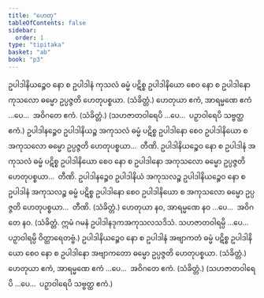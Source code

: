 ```yaml
---
title: "ဟေတု"
tableOfContents: false
sidebar:
  order: 1
type: "tipitaka"
basket: "ab"
book: "p3"
---
```



<DynamicBreadcrumb />

<Division number="21" book="p3" e="ch" v="39" p="420">

<Paragraph number="2279" book="p3">
ဥပါဒါနိယဉ္စေဝ နော စ ဥပါဒါနံ ကုသလံ ဓမ္မံ ပဋိစ္စ ဥပါဒါနိယော စေဝ နော စ ဥပါဒါနော ကုသလော ဓမ္မော ဥပ္ပဇ္ဇတိ ဟေတုပစ္စယာ. (သံခိတ္တံ.)
</Paragraph>

<Paragraph number="2280" book="p3">
ဟေတုယာ ဧကံ, အာရမ္မဏေ ဧကံ …ပေ…  အဝိဂတေ ဧကံ. (သံခိတ္တံ.)
</Paragraph>

<Paragraph number="2281" book="p3">
(သဟဇာတဝါရေပိ …ပေ…  ပဉှာဝါရေပိ သဗ္ဗတ္ထ ဧကံ.)
</Paragraph>

</Division>
<Division number="22" book="p3" e="ch" v="39" p="420">

<Paragraph number="2282" book="p3">
ဥပါဒါနဉ္စေဝ ဥပါဒါနိယဉ္စ အကုသလံ ဓမ္မံ ပဋိစ္စ ဥပါဒါနော စေဝ ဥပါဒါနိယော စ အကုသလော ဓမ္မော ဥပ္ပဇ္ဇတိ ဟေတုပစ္စယာ…  တီဏိ.
</Paragraph>

<Paragraph number="2283" book="p3">
ဥပါဒါနိယဉ္စေဝ နော စ ဥပါဒါနံ အကုသလံ ဓမ္မံ ပဋိစ္စ ဥပါဒါနိယော စေဝ နော စ ဥပါဒါနော အကုသလော ဓမ္မော ဥပ္ပဇ္ဇတိ ဟေတုပစ္စယာ…  တီဏိ.
</Paragraph>

<Paragraph number="2284" book="p3">
ဥပါဒါနဉ္စေဝ ဥပါဒါနိယံ အကုသလဉ္စ ဥပါဒါနိယဉ္စေဝ နော စ ဥပါဒါနံ အကုသလဉ္စ ဓမ္မံ ပဋိစ္စ ဥပါဒါနော စေဝ ဥပါဒါနိယော စ အကုသလော ဓမ္မော ဥပ္ပဇ္ဇတိ ဟေတုပစ္စယာ…  တီဏိ. (သံခိတ္တံ.)
</Paragraph>

</Division>
<Division number="23" book="p3" e="ch" v="39" p="421">

<Paragraph number="2285" book="p3">
ဟေတုယာ နဝ, အာရမ္မဏေ နဝ …ပေ…  အဝိဂတေ နဝ. (သံခိတ္တံ. ဣမံ ဂမနံ ဥပါဒါနဒုကအကုသလသဒိသံ. သဟဇာတဝါရမ္ပိ …ပေ…  ပဉှာဝါရမ္ပိ ဝိတ္ထာရေတဗ္ဗံ.)
</Paragraph>

</Division>
<Division number="24" book="p3" e="ch" v="39" p="421">

<Paragraph number="2286" book="p3">
ဥပါဒါနိယဉ္စေဝ နော စ ဥပါဒါနံ အဗျာကတံ ဓမ္မံ ပဋိစ္စ ဥပါဒါနိယော စေဝ နော စ ဥပါဒါနော အဗျာကတော ဓမ္မော ဥပ္ပဇ္ဇတိ ဟေတုပစ္စယာ. (သံခိတ္တံ.)
</Paragraph>

</Division>
<Division number="25" book="p3" e="ch" v="39" p="421">

<Paragraph number="2287" book="p3">
ဟေတုယာ ဧကံ, အာရမ္မဏေ ဧကံ …ပေ…  အဝိဂတေ ဧကံ. (သံခိတ္တံ.)
</Paragraph>

<Paragraph number="2288" book="p3">
(သဟဇာတဝါရေပိ …ပေ…  ပဉှာဝါရေပိ သဗ္ဗတ္ထ ဧကံ.)
</Paragraph>
</Division>